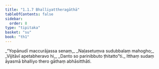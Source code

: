 ```yaml
---
title: "1.1.7 Bhalliyattheragāthā"
tableOfContents: false
sidebar:
  order: 8
type: "tipitaka"
basket: "su"
book: "th1"
---
```



<DynamicBreadcrumb />

<Division number="7" book="th1" bookNo="19" page="221">

<Paragraph number="17" type="verses" book="th1">
_“Yopānudī maccurājassa senaṃ,_  
_Naḷasetuṃva sudubbalaṃ mahogho;_  
_Vijitāvī apetabheravo hi,_  
_Danto so parinibbuto ṭhitatto”ti._  

</Paragraph>

<Paragraph number="18" book="th1">
Itthaṃ sudaṃ āyasmā bhalliyo thero gāthaṃ abhāsitthāti.
</Paragraph>
</Division>